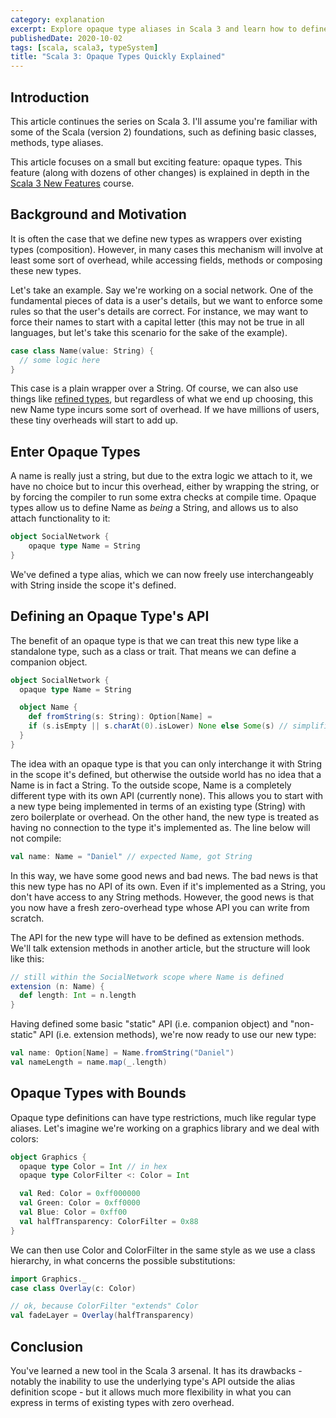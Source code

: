 ```yaml
---
category: explanation
excerpt: Explore opaque type aliases in Scala 3 and learn how to define new types with zero overhead
publishedDate: 2020-10-02
tags: [scala, scala3, typeSystem]
title: "Scala 3: Opaque Types Quickly Explained"
---
```


## Introduction

This article continues the series on Scala 3. I'll assume you're familiar with some of the Scala (version 2) foundations, such as defining basic classes, methods, type aliases.

This article focuses on a small but exciting feature: opaque types. This feature (along with dozens of other changes) is explained in depth in the [Scala 3 New Features](/courses/scala-3-new-features) course.

## Background and Motivation

It is often the case that we define new types as wrappers over existing types (composition). However, in many cases this mechanism will involve at least some sort of overhead, while accessing fields, methods or composing these new types.

Let's take an example. Say we're working on a social network. One of the fundamental pieces of data is a user's details, but we want to enforce some rules so that the user's details are correct. For instance, we may want to force their names to start with a capital letter (this may not be true in all languages, but let's take this scenario for the sake of the example).

```scala
case class Name(value: String) {
  // some logic here
}
```

This case is a plain wrapper over a String. Of course, we can also use things like [refined types](https://www.youtube.com/watch?v=IDrGbsupaok), but regardless of what we end up choosing, this new Name type incurs some sort of overhead. If we have millions of users, these tiny overheads will start to add up.

## Enter Opaque Types

A name is really just a string, but due to the extra logic we attach to it, we have no choice but to incur this overhead, either by wrapping the string, or by forcing the compiler to run some extra checks at compile time. Opaque types allow us to define Name as _being_ a String, and allows us to also attach functionality to it:

```scala
object SocialNetwork {
    opaque type Name = String
}
```

We've defined a type alias, which we can now freely use interchangeably with String inside the scope it's defined.

## Defining an Opaque Type's API

The benefit of an opaque type is that we can treat this new type like a standalone type, such as a class or trait. That means we can define a companion object.

```scala
object SocialNetwork {
  opaque type Name = String

  object Name {
    def fromString(s: String): Option[Name] =
    if (s.isEmpty || s.charAt(0).isLower) None else Some(s) // simplified
  }
}
```

The idea with an opaque type is that you can only interchange it with String in the scope it's defined, but otherwise the outside world has no idea that a Name is in fact a String. To the outside scope, Name is a completely different type with its own API (currently none). This allows you to start with a new type being implemented in terms of an existing type (String) with zero boilerplate or overhead. On the other hand, the new type is treated as having no connection to the type it's implemented as. The line below will not compile:

```scala
val name: Name = "Daniel" // expected Name, got String
```

In this way, we have some good news and bad news. The bad news is that this new type has no API of its own. Even if it's implemented as a String, you don't have access to any String methods. However, the good news is that you now have a fresh zero-overhead type whose API you can write from scratch.

The API for the new type will have to be defined as extension methods. We'll talk extension methods in another article, but the structure will look like this:

```scala
// still within the SocialNetwork scope where Name is defined
extension (n: Name) {
  def length: Int = n.length
}
```

Having defined some basic "static" API (i.e. companion object) and "non-static" API (i.e. extension methods), we're now ready to use our new type:

```scala
val name: Option[Name] = Name.fromString("Daniel")
val nameLength = name.map(_.length)
```

## Opaque Types with Bounds

Opaque type definitions can have type restrictions, much like regular type aliases. Let's imagine we're working on a graphics library and we deal with colors:

```scala
object Graphics {
  opaque type Color = Int // in hex
  opaque type ColorFilter <: Color = Int

  val Red: Color = 0xff000000
  val Green: Color = 0xff0000
  val Blue: Color = 0xff00
  val halfTransparency: ColorFilter = 0x88
}
```

We can then use Color and ColorFilter in the same style as we use a class hierarchy, in what concerns the possible substitutions:

```scala
import Graphics._
case class Overlay(c: Color)

// ok, because ColorFilter "extends" Color
val fadeLayer = Overlay(halfTransparency)
```

## Conclusion

You've learned a new tool in the Scala 3 arsenal. It has its drawbacks - notably the inability to use the underlying type's API outside the alias definition scope - but it allows much more flexibility in what you can express in terms of existing types with zero overhead.
